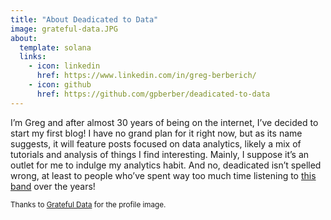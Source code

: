 ```yaml
---
title: "About Deadicated to Data"
image: grateful-data.JPG
about:
  template: solana
  links:
    - icon: linkedin
      href: https://www.linkedin.com/in/greg-berberich/
    - icon: github
      href: https://github.com/gpberber/deadicated-to-data
---
```


I'm Greg and after almost 30 years of being on the internet, I've decided to start my first blog! I have no grand plan for it right now, but as its name suggests, it will feature posts focused on data analytics, likely a mix of tutorials and analysis of things I find interesting. Mainly, I suppose it's an outlet for me to indulge my analytics habit. And no, deadicated isn't spelled wrong, at least to people who've spent way too much time listening to [this band](https://en.wikipedia.org/wiki/Grateful_Dead) over the years!

~Thanks to [Grateful Data](https://www.grateful-data.com/) for the profile image.~
